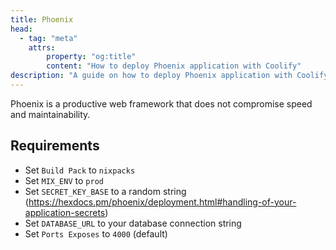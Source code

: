 ```yaml
---
title: Phoenix
head:
  - tag: "meta"
    attrs:
        property: "og:title"
        content: "How to deploy Phoenix application with Coolify"
description: "A guide on how to deploy Phoenix application with Coolify."
---
```


Phoenix is a productive web framework that does not compromise speed and maintainability.

## Requirements

- Set `Build Pack` to `nixpacks`
- Set `MIX_ENV` to `prod`
- Set `SECRET_KEY_BASE` to a random string (https://hexdocs.pm/phoenix/deployment.html#handling-of-your-application-secrets)
- Set `DATABASE_URL` to your database connection string
- Set `Ports Exposes` to `4000` (default) 